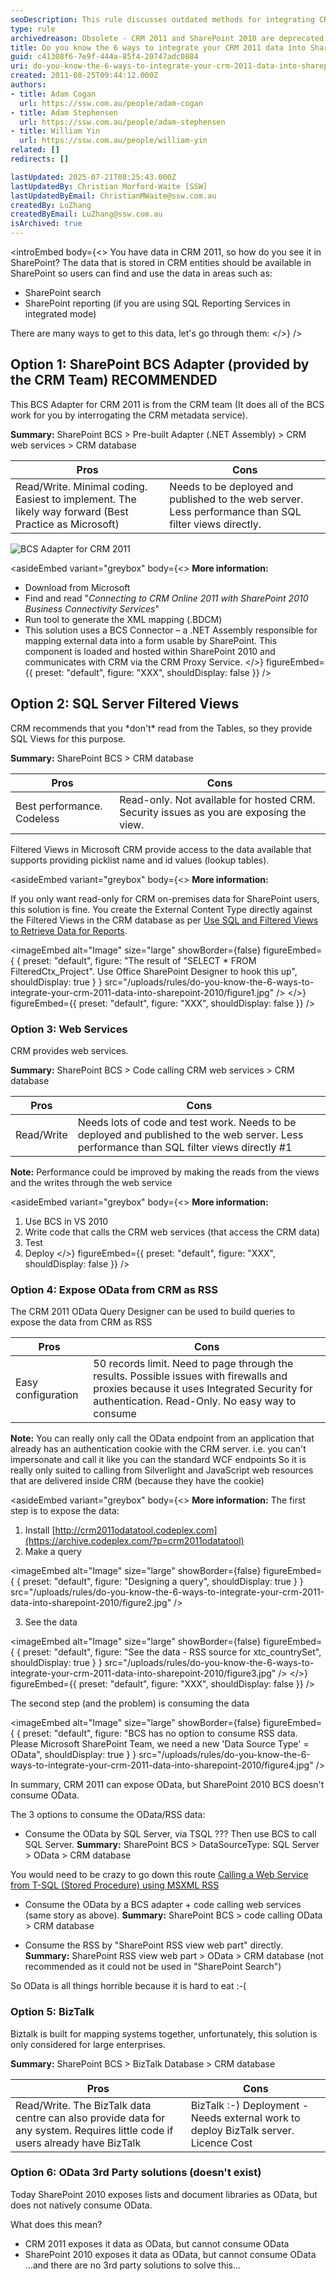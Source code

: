 ```yaml
---
seoDescription: This rule discusses outdated methods for integrating CRM 2011 data into SharePoint 2010, which are no longer relevant due to deprecated technologies and modern alternatives.
type: rule
archivedreason: Obsolete - CRM 2011 and SharePoint 2010 are deprecated technologies. See https://www.ssw.com.au/rules/rules-to-better-sharepoint/
title: Do you know the 6 ways to integrate your CRM 2011 data into SharePoint 2010?
guid: c41308f6-7e9f-444a-85f4-20747adc0884
uri: do-you-know-the-6-ways-to-integrate-your-crm-2011-data-into-sharepoint-2010
created: 2011-08-25T09:44:12.000Z
authors:
- title: Adam Cogan
  url: https://ssw.com.au/people/adam-cogan
- title: Adam Stephensen
  url: https://ssw.com.au/people/adam-stephensen
- title: William Yin
  url: https://ssw.com.au/people/william-yin
related: []
redirects: []

lastUpdated: 2025-07-21T08:25:43.000Z
lastUpdatedBy: Christian Morford-Waite [SSW]
lastUpdatedByEmail: ChristianMWaite@ssw.com.au
createdBy: LuZhang
createdByEmail: LuZhang@ssw.com.au
isArchived: true
---
```


<introEmbed
  body={<>
You have data in CRM 2011, so how do you see it in SharePoint? The data that is stored in CRM entities should be available in SharePoint so users can find and use the data in areas such as:

* SharePoint search
* SharePoint reporting (if you are using SQL Reporting Services in integrated mode)

There are many ways to get to this data, let's go through them:
  </>}
/>
## Option 1: SharePoint BCS Adapter (provided by the CRM Team) RECOMMENDED

This BCS Adapter for CRM 2011 is from the CRM team (It does all of the BCS work for you by interrogating the CRM metadata service).

**Summary:** SharePoint BCS &gt; Pre-built Adapter (.NET Assembly) &gt; CRM web services &gt; CRM database

| Pros | Cons |
| --- | --- |
| Read/Write. Minimal coding. Easiest to implement. The likely way forward (Best Practice as Microsoft) | Needs to be deployed and published to the web server.  Less performance than SQL filter views directly. |

![BCS Adapter for CRM 2011](/uploads/rules/do-you-know-the-6-ways-to-integrate-your-crm-2011-data-into-sharepoint-2010/figure5.jpg)

<asideEmbed
  variant="greybox"
  body={<>
    **More information:**

* Download from Microsoft
* Find and read "*Connecting to CRM Online 2011 with SharePoint 2010 Business Connectivity Services*"
* Run tool to generate the XML mapping (.BDCM)
* This solution uses a BCS Connector – a .NET Assembly responsible for mapping external data into a form usable by SharePoint. This component is loaded and hosted within SharePoint 2010 and communicates with CRM via the CRM Proxy Service.
  </>}
  figureEmbed={{
    preset: "default",
    figure: "XXX",
    shouldDisplay: false
  }}
/>

## Option 2: SQL Server Filtered Views

CRM recommends that you \*don't\* read from the Tables, so they provide SQL Views for this purpose.

**Summary:** SharePoint BCS &gt; CRM database

| Pros | Cons |
| --- | --- |
| Best performance. Codeless | Read-only. Not available for hosted CRM. Security issues as you are exposing the view. |

Filtered Views in Microsoft CRM provide access to the data available that supports providing picklist name and id values (lookup tables).

<asideEmbed
  variant="greybox"
  body={<>
    **More information:**

If you only want read-only for CRM on-premises data for SharePoint users, this solution is fine. You create the External Content Type directly against the Filtered Views in the CRM database as per [Use SQL and Filtered Views to Retrieve Data for Reports](https://docs.microsoft.com/en-us/previous-versions/dynamicscrm-2013/crm.6/gg328467(v=crm.6?WT.mc_id=DX-MVP-33518)?redirectedfrom=MSDN).


<imageEmbed
  alt="Image"
  size="large"
  showBorder={false}
  figureEmbed={ {
    preset: "default",
    figure: "The result of \"SELECT * FROM FilteredCtx_Project\". Use Office SharePoint Designer to hook this up",
    shouldDisplay: true
  } }
  src="/uploads/rules/do-you-know-the-6-ways-to-integrate-your-crm-2011-data-into-sharepoint-2010/figure1.jpg"
/>
  </>}
  figureEmbed={{
    preset: "default",
    figure: "XXX",
    shouldDisplay: false
  }}
/>

### Option 3: Web Services

CRM provides web services.

**Summary:** SharePoint BCS &gt; Code calling CRM web services &gt; CRM database

| Pros | Cons |
| --- | --- |
| Read/Write | Needs lots of code and test work. Needs to be deployed and published to the web server. Less performance than SQL filter views directly #1 |

**Note:** Performance could be improved by making the reads from the views and the writes through the web service

<asideEmbed
  variant="greybox"
  body={<>
    **More information:**

1. Use BCS in VS 2010
2. Write code that calls the CRM web services (that access the CRM data)
3. Test
4. Deploy
  </>}
  figureEmbed={{
    preset: "default",
    figure: "XXX",
    shouldDisplay: false
  }}
/>

### Option 4: Expose OData from CRM as RSS

The CRM 2011 OData Query Designer can be used to build queries to expose the data from CRM as RSS

| Pros | Cons |
| --- | --- |
| Easy configuration | 50 records limit. Need to page through the results. Possible issues with firewalls and proxies because it uses Integrated Security for authentication. Read-Only. No easy way to consume |

**Note:** You can really only call the OData endpoint from an application that already has an authentication cookie with the CRM server.
i.e. you can't impersonate and call it like you can the standard WCF endpoints
So it is really only suited to calling from Silverlight and JavaScript web resources that are delivered inside CRM (because they have the cookie)

<asideEmbed
  variant="greybox"
  body={<>
    **More information:**
The first step is to expose the data:

1. Install [http://crm2011odatatool.codeplex.com](https://archive.codeplex.com/?p=crm2011odatatool)
2. Make a query

<imageEmbed
  alt="Image"
  size="large"
  showBorder={false}
  figureEmbed={ {
    preset: "default",
    figure: "Designing a query",
    shouldDisplay: true
  } }
  src="/uploads/rules/do-you-know-the-6-ways-to-integrate-your-crm-2011-data-into-sharepoint-2010/figure2.jpg"
/>

3. See the data

<imageEmbed
  alt="Image"
  size="large"
  showBorder={false}
  figureEmbed={ {
    preset: "default",
    figure: "See the data - RSS source for xtc_countrySet",
    shouldDisplay: true
  } }
  src="/uploads/rules/do-you-know-the-6-ways-to-integrate-your-crm-2011-data-into-sharepoint-2010/figure3.jpg"
/>
  </>}
  figureEmbed={{
    preset: "default",
    figure: "XXX",
    shouldDisplay: false
  }}
/>

The second step (and the problem) is consuming the data


<imageEmbed
  alt="Image"
  size="large"
  showBorder={false}
  figureEmbed={ {
    preset: "default",
    figure: "BCS has no option to consume RSS data. Please Microsoft SharePoint Team, we need a new 'Data Source Type' = OData",
    shouldDisplay: true
  } }
  src="/uploads/rules/do-you-know-the-6-ways-to-integrate-your-crm-2011-data-into-sharepoint-2010/figure4.jpg"
/>

In summary, CRM 2011 can expose OData, but SharePoint 2010 BCS doesn't consume OData.

The 3 options to consume the OData/RSS data:

* Consume the OData by SQL Server, via TSQL ??? Then use BCS to call SQL Server.
  **Summary:** SharePoint BCS &gt; DataSourceType: SQL Server &gt; OData &gt; CRM database

You would need to be crazy to go down this route [Calling a Web Service from T-SQL (Stored Procedure) using MSXML RSS](https://lejin2000.wordpress.com/2016/11/21/call-a-webservice-from-tsql-stored-procedure-using-msxml-by-vishal)

* Consume the OData by a BCS adapter + code calling web services (same story as above).
  **Summary:** SharePoint BCS &gt; code calling OData &gt; CRM database

* Consume the RSS by "SharePoint RSS view web part" directly.
  **Summary:** SharePoint RSS view web part &gt; OData &gt; CRM database
  (not recommended as it could not be used in "SharePoint Search")

So OData is all things horrible because it is hard to eat :-(

### Option 5: BizTalk

Biztalk is built for mapping systems together, unfortunately, this solution is only considered for large enterprises.

**Summary:** SharePoint BCS &gt; BizTalk Database &gt; CRM database

| Pros | Cons |
| --- | --- |
| Read/Write.  The BizTalk data centre can also provide data for any system.  Requires little code if users already have BizTalk | BizTalk :-)  Deployment - Needs external work to deploy BizTalk server.  Licence Cost |

### Option 6: OData 3rd Party solutions (doesn't exist)

Today SharePoint 2010 exposes lists and document libraries as OData, but does not natively consume OData.

What does this mean?

* CRM 2011 exposes it data as OData, but cannot consume OData
* SharePoint 2010 exposes it data as OData, but cannot consume OData
   ...and there are no 3rd party solutions to solve this...
